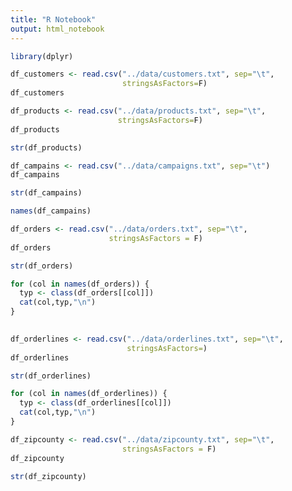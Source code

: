 ```yaml
---
title: "R Notebook"
output: html_notebook
---
```


```r
library(dplyr)
```


```r
df_customers <- read.csv("../data/customers.txt", sep="\t",
                         stringsAsFactors=F)
df_customers
```

```r
df_products <- read.csv("../data/products.txt", sep="\t",
                        stringsAsFactors=F)
df_products
```

```r
str(df_products)
```

```r
df_campains <- read.csv("../data/campaigns.txt", sep="\t")
df_campains
```

```r
str(df_campains)
```

```r
names(df_campains)
```

```r
df_orders <- read.csv("../data/orders.txt", sep="\t", 
                      stringsAsFactors = F)
df_orders
```

```r
str(df_orders)
```

```r
for (col in names(df_orders)) {
  typ <- class(df_orders[[col]])
  cat(col,typ,"\n")
}
  
```

```r
df_orderlines <- read.csv("../data/orderlines.txt", sep="\t",
                          stringsAsFactors=)
df_orderlines
```

```r
str(df_orderlines)
```

```r
for (col in names(df_orderlines)) {
  typ <- class(df_orderlines[[col]])
  cat(col,typ,"\n")
}
```

```r
df_zipcounty <- read.csv("../data/zipcounty.txt", sep="\t", 
                         stringsAsFactors = F)
df_zipcounty
```

```r
str(df_zipcounty)
```

```r

```

